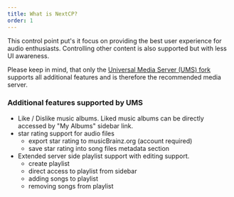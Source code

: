 ```yaml
---
title: What is NextCP?
order: 1
---
```


This control point put's it focus on providing the best user experience for audio enthusiasts. Controlling other content is also supported but with less UI
awareness.

Please keep in mind, that only the <a href="https://github.com/ik666/UniversalMediaServer">Universal Media Server (UMS) fork</a> supports all additional features and is therefore the recommended media server.

### Additional features supported by UMS

- Like / Dislike music albums. Liked music albums can be directly accessed by "My Albums" sidebar link.
- star rating support for audio files
  - export star rating to musicBrainz.org (account required)
  - save star rating into song files metadata section
- Extended server side playlist support with editing support.
  - create playlist
  - direct access to playlist from sidebar
  - adding songs to playlist
  - removing songs from playlist
